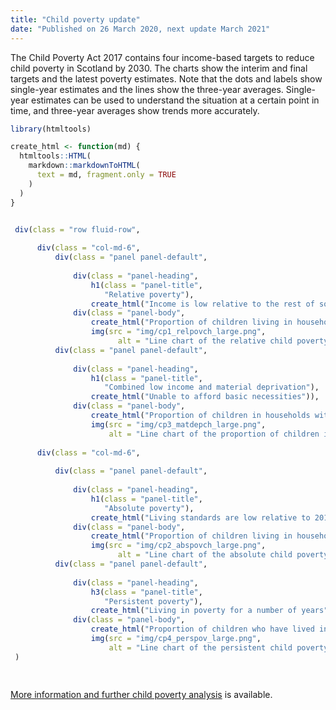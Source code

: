 ---
title: "Child poverty update"
date: "Published on 26 March 2020, next update March 2021"
---

The Child Poverty Act 2017 contains four income-based targets to reduce child poverty in Scotland by 2030. The charts show the interim and final targets and the latest poverty estimates. Note that the dots and labels show single-year estimates and the lines show the three-year averages. Single-year estimates can be used to understand the situation at a certain point in time, and three-year averages show trends more accurately.


```{r echo = FALSE}

library(htmltools)

create_html <- function(md) {
  htmltools::HTML(
    markdown::markdownToHTML(
      text = md, fragment.only = TRUE
    )
  )
}


 div(class = "row fluid-row",
     
      div(class = "col-md-6", 
          div(class = "panel panel-default",
              
              div(class = "panel-heading",
                  h1(class = "panel-title",
                     "Relative poverty"),
                  create_html("Income is low relative to the rest of society")),
              div(class = "panel-body",
                  create_html("Proportion of children living in households with equivalised incomes below 60% of the median (middle) UK income in the current year."),
                  img(src = "img/cp1_relpovch_large.png", 
                        alt = "Line chart of the relative child poverty rate over time, showing a small increase in recent years that may now have stopped, at a level remaining considerably above the targets."))),
          div(class = "panel panel-default",
              
              div(class = "panel-heading",
                  h1(class = "panel-title",
                     "Combined low income and material deprivation"),
                  create_html("Unable to afford basic necessities")),
              div(class = "panel-body",
                  create_html("Proportion of children in households with equivalised incomes below 70% of the median UK income AND going without certain basic goods and services."),
                  img(src = "img/cp3_matdepch_large.png",
                      alt = "Line chart of the proportion of children in combined low income and material deprivation over time, showing little change and a level that is considerably higher than the targets.")))),
     
      div(class = "col-md-6", 
          
          div(class = "panel panel-default",
              
              div(class = "panel-heading",
                  h1(class = "panel-title",
                     "Absolute poverty"),
                  create_html("Living standards are low relative to 2010/11")),
              div(class = "panel-body",
                  create_html("Proportion of children living in households with equivalised incomes below 60% of the median UK income in a base year (currently 2010/11) adjusted for inflation."),
                  img(src = "img/cp2_abspovch_large.png", 
                        alt = "Line chart of the absolute child poverty rate over time, showing an initial fall followed by stagnation in recent years, with a level considerably higher than the targets."))),
          div(class = "panel panel-default",
              
              div(class = "panel-heading",
                  h3(class = "panel-title",
                     "Persistent poverty"),
                  create_html("Living in poverty for a number of years")),
              div(class = "panel-body",
                  create_html("Proportion of children who have lived in relative poverty in three or more of the last four years."),
                  img(src = "img/cp4_perspov_large.png",
                      alt = "Line chart of the persistent child poverty rate over time, showing no clear trend and a level that is considerably higher than the targets."))))
 )
 
  
```


[More information and further child poverty analysis](https://www.gov.scot/collections/child-poverty-statistics/) is available.
